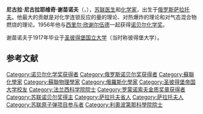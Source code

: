 {{unreferenced|time=2009-6-8}}

{{Infobox scientist
|name              = 尼古拉·尼古拉耶维奇·谢苗诺夫{{Nobel icon}}<br />Никола́й Никола́евич Семёнов

|image             = Nikolay Semyonov Nobel.jpg
|image_size        =
|caption           = 
|birth_name=Nikolay Nikolayevich Semyonov
|birth_date        = {{OldStyleDate|1896年|4月15日|4月3日}}
|birth_place       = {{flag|Russian Empire}}[[薩拉托夫|薩拉托夫]]

|death_date        = {{death date and age|1986|9|25|1896|4|15}}
|death_place       = {{USSR}}[[莫斯科|莫斯科]]
|residence         = 
|citizenship       = 
|nationality       = {{USSR}}
|ethnicity         = 
|field             = [[內科醫生|內科醫生]]、[[化學家|化學家]]
|work_institutions = 
|alma_mater        = 
|doctoral_advisor  = [[亚伯拉罕·费多尔维奇·约费|亚伯拉罕·费多尔维奇·约费]] 
|doctoral_students = 
|known_for         = [[化学反应|化学连锁反应]]
|author_abbrev_bot = 
|author_abbrev_zoo = 
|influences        = 
|influenced        = 
|awards            =
{{{!}} style="background: transparent"
{{!}} {{社会主义劳动英雄|1966}} {{!!}} {{社会主义劳动英雄|1976}}
{{!}}}
{{{!}} style="background: transparent"
{{!}} {{列宁勋章}} {{!!}} {{列宁勋章}} {{!!}} {{列宁勋章}} {{!!}} {{列宁勋章}}
{{!}}-
{{!}} {{列宁勋章}} {{!!}} {{列宁勋章}} {{!!}} {{列宁勋章}} {{!!}} {{列宁勋章}}
{{!}}-
{{!}} {{列宁勋章}} {{!!}} {{十月革命勋章}} {{!!}} {{劳动红旗勋章}} {{!!}}{{纪念列宁诞辰一百周年奖章}}
{{!}}}
{{{!}} style="background: transparent"
{{!}} {{列宁奖|1976}} {{!!}} {{斯大林奖|1941}} {{!!}} {{斯大林奖|1949}} 
{{!}}}
|prizes            = [[諾貝爾化學獎|諾貝爾化學獎]]（1956年）
|religion          = 
|footnotes         = 
|signature         =
}}	

'''尼古拉·尼古拉耶维奇·谢苗诺夫'''（{{lang-ru|'''Николай Николаевич Семёнов'''}}，{{bd|1896年|4月15日|1986年|9月25日|catIdx=Semyonov, Nikolay Nikolaevich}}），[[苏联|苏联]][[医生|医生]]和[[化学家|化学家]]，出生于[[俄罗斯|俄罗斯]][[萨拉托夫|萨拉托夫]]。他最大的贡献是对化学连锁反应的量的理论、对热爆炸的理论和对气态混合物燃烧的理论。1956年他与[[西里尔·欣谢尔伍德|西里尔·欣谢尔伍德]]一起获得[[诺贝尔化学奖|诺贝尔化学奖]]。

谢苗诺夫于1917年毕业于[[圣彼得堡国立大学|圣彼得堡国立大学]]（当时称彼得堡大学）。
==参考文献==
{{reflist}}
{{诺贝尔化学奖获得者 (1951年-1975年)}}
{{罗蒙诺索夫金质奖章获得者}}

{{Authority control}}
{{DEFAULTSORT:Semyonov, Nikolay Nikolaevich}}
[[Category:诺贝尔化学奖获得者|Category:诺贝尔化学奖获得者]]
[[Category:俄罗斯诺贝尔奖获得者|Category:俄罗斯诺贝尔奖获得者]]
[[Category:蘇聯化學家|Category:蘇聯化學家]]
[[Category:蘇聯物理學家|Category:蘇聯物理學家]]
[[Category:俄羅斯化學家|Category:俄羅斯化學家]]
[[Category:圣彼得堡帝国大学校友|Category:圣彼得堡帝国大学校友]]
[[Category:法兰西科学院院士|Category:法兰西科学院院士]]
[[Category:罗蒙诺索夫金质奖章获得者|Category:罗蒙诺索夫金质奖章获得者]]
[[Category:苏联诺贝尔奖得主|Category:苏联诺贝尔奖得主]]
[[Category:萨拉托夫省人|Category:萨拉托夫省人]]
[[Category:萨拉托夫人|Category:萨拉托夫人]]
[[Category:苏联原子弹项目参与者|Category:苏联原子弹项目参与者]]
[[Category:利奧波第那科學院院士|Category:利奧波第那科學院院士]]